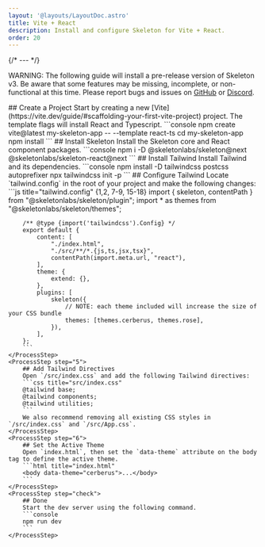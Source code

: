 ```yaml
---
layout: '@layouts/LayoutDoc.astro'
title: Vite + React
description: Install and configure Skeleton for Vite + React.
order: 20
---
```




{/* --- */}

<div class="card preset-outlined-error-500 preset-tonal-error p-8 space-y-8">
	<p>WARNING: The following guide will install a pre-release version of Skeleton v3. Be aware that some features may be missing, incomplete, or non-functional at this time. Please report bugs and issues on <a class='underline' href='https://github.com/skeletonlabs/skeleton/issues/new/choose' target='_blank' rel='external'>GitHub</a> or <a class='underline' href='https://discord.gg/EXqV7W8MtY' target='_blank' rel='external'>Discord</a>.</p>
</div>

<Process>
    <ProcessStep step="1">
        ## Create a Project
        Start by creating a new [Vite](https://vite.dev/guide/#scaffolding-your-first-vite-project) project. The template flags will install React and Typescript.
        ```console
        npm create vite@latest my-skeleton-app -- --template react-ts
		cd my-skeleton-app
		npm install
        ```
    </ProcessStep>
    <ProcessStep step="2">
       ## Install Skeleton
        Install the Skeleton core and React component packages.
        ```console
        npm i -D @skeletonlabs/skeleton@next @skeletonlabs/skeleton-react@next
        ```
    </ProcessStep>
    <ProcessStep step="3">
         ## Install Tailwind
        Install Tailwind and its dependencies.
        ```console
        npm install -D tailwindcss postcss autoprefixer
        npx tailwindcss init -p
        ```
    </ProcessStep>
    <ProcessStep step="4">
        ## Configure Tailwind
        Locate `tailwind.config` in the root of your project and make the following changes:
        ```js title="tailwind.config" {1,2, 7-9, 15-18}
        import { skeleton, contentPath } from "@skeletonlabs/skeleton/plugin";
		import * as themes from "@skeletonlabs/skeleton/themes";

		/** @type {import('tailwindcss').Config} */
		export default {
			content: [
				"./index.html",
				"./src/**/*.{js,ts,jsx,tsx}",
				contentPath(import.meta.url, "react"),
			],
			theme: {
				extend: {},
			},
			plugins: [
				skeleton({
					// NOTE: each theme included will increase the size of your CSS bundle
					themes: [themes.cerberus, themes.rose],
				}),
			],
		};
        ```
    </ProcessStep>
    <ProcessStep step="5">
        ## Add Tailwind Directives
        Open `/src/index.css` and add the following Tailwind directives:
        ```css title="src/index.css"
        @tailwind base;
        @tailwind components;
        @tailwind utilities;
        ```
		We also recommend removing all existing CSS styles in `/src/index.css` and `/src/App.css`.
    </ProcessStep>
    <ProcessStep step="6">
        ## Set the Active Theme
        Open `index.html`, then set the `data-theme` attribute on the body tag to define the active theme.
        ```html title="index.html"
        <body data-theme="cerberus">...</body>
        ```
    </ProcessStep>
    <ProcessStep step="check">
        ## Done
        Start the dev server using the following command.
		```console
		npm run dev
        ```
    </ProcessStep>
</Process>
